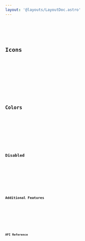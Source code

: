 ```yaml
---
layout: '@layouts/LayoutDoc.astro'
---
```




<Preview client:load>
	<Fragment slot="preview">
		<Example client:load />
	</Fragment>
	<Fragment slot="code">
		<Code code={ExampleRaw} lang="svelte" />
	</Fragment>
</Preview>

## Icons

<Preview client:load>
	<Fragment slot="preview">
		<ExampleIcons client:load />
	</Fragment>
	<Fragment slot="code">
		<Code code={ExampleIconsRaw} lang="svelte" />
	</Fragment>
</Preview>

## Colors

<Preview client:load>
	<Fragment slot="preview">
		<ExampleColors client:load />
	</Fragment>
	<Fragment slot="code">
		<Code code={ExampleColorsRaw} lang="svelte" />
	</Fragment>
</Preview>

## Disabled

<Preview client:load>
	<Fragment slot="preview">
		<ExampleDisabled client:load />
	</Fragment>
	<Fragment slot="code">
		<Code code={ExampleDisabledRaw} lang="svelte" />
	</Fragment>
</Preview>

## Additional Features

<Preview client:load>
	<Fragment slot="preview">
		<ExampleMisc client:load />
	</Fragment>
	<Fragment slot="code">
		<Code code={ExampleMiscRaw} lang="svelte" />
	</Fragment>
</Preview>

## API Reference

<ApiTable   />
